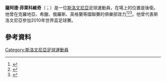 '''薩阿德·菲萊科維奇'''（{{lang-sl|Suad Fileković}}；{{bd|1978年|9月16日}}）是一位[[斯洛文尼亞|斯洛文尼亞]]足球運動員，在場上的位置是後衛。他曾在克羅地亞、希臘、俄羅斯、英格蘭等國聯賽的俱樂部效力<ref>{{cite web | url = http://www.1hnl.net/igrac.php?id=295 | publisher = 1.HNL | title = Statistika – Suad Filekovič | accessdate = 26 November 2008 | deadurl = yes | archiveurl = https://web.archive.org/web/20111004104643/http://www.1hnl.net/igrac.php?id=295 | archivedate = 2011年10月4日 | df =  }}</ref><ref>{{cite web | publisher = Guardian.co.uk | url = http://guardian.touch-line.com/StatsCentre.asp?CTID=50&CPID=97&TEID=3483&PLID=57449&pStr=Player | title = Suad Filekovič | accessdate = 26 November 2008 | deadurl = yes | archiveurl = https://web.archive.org/web/20120615055034/http://guardian.touch-line.com/StatsCentre.asp?CTID=50&CPID=97&TEID=3483&PLID=57449&pStr=Player | archivedate = 2012-06-15 }}</ref><ref>{{cite news|publisher=skysports.com|url=http://www.skysports.com/story/0,19528,11095_5563627,00.html|title=Tykes trial for Filekovic|date=16 September 2009|accessdate=19 September 2009|archive-date=2016-04-14|archive-url=https://web.archive.org/web/20160414135701/http://www.skysports.com/story/0,19528,11095_5563627,00.html|dead-url=no}}</ref>。他曾代表斯洛文尼亞參加2010年世界盃足球賽。
==參考資料==
{{Reflist}}

{{2010年世界盃足球賽斯洛文尼亞參賽名單}}
{{DEFAULTSORT: Fileković, Suad}}
[[Category:斯洛文尼亞足球運動員|Category:斯洛文尼亞足球運動員]]